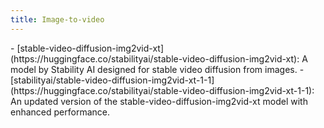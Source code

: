 ```yaml
---
title: Image-to-video
---
```


<Accordion title="Tested and Verified Diffusion Models">
- [stable-video-diffusion-img2vid-xt](https://huggingface.co/stabilityai/stable-video-diffusion-img2vid-xt): A model by Stability AI designed for stable video diffusion from images.
- [stabilityai/stable-video-diffusion-img2vid-xt-1-1](https://huggingface.co/stabilityai/stable-video-diffusion-img2vid-xt-1-1): An updated version of the stable-video-diffusion-img2vid-xt model with enhanced performance.
</Accordion>
